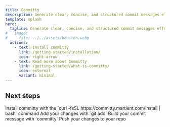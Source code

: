 ```yaml
---
title: Committy
description: Generate clear, concise, and structured commit messages effortlessly with Committy!
template: splash
hero:
  tagline: Generate clear, concise, and structured commit messages effortlessly
#   image:
#     file: ../../assets/houston.webp
  actions:
    - text: Install committy
      link: /getting-started/installation/
      icon: right-arrow
    - text: Read more about Committy
      link: /getting-started/what-is-committy/
      icon: external
      variant: minimal
---
```



## Next steps

<CardGrid stagger>
	<Card title="Install committy" icon="pencil">
		Install committy with the `curl -fsSL https://committy.martient.com/install | bash` command
	</Card>
	<Card title="Add your latest changes" icon="add-document">
		Add your changes with `git add`
	</Card>
	<Card title="Build your commit message" icon="pencil">
		Build your commit message with `committy`
	</Card>
	<Card title="Push it to your repo" icon="rocket">
		Push your changes to your repo
	</Card>
</CardGrid>

